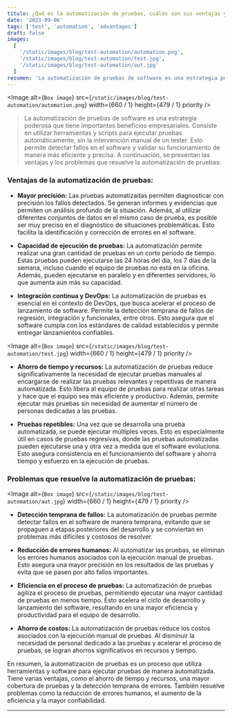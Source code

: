 ```yaml
---
título: ¿Qué es la automatización de pruebas, cuáles son sus ventajas y qué problema resuelve?
date: '2023-09-06'
tags: ['test', 'automation', 'advantages']
draft: false
images:
  [
    '/static/images/blog/test-automation/automation.png',
    '/static/images/blog/test-automation/test.jpg',
    '/static/images/blog/test-automation/aut.jpg'
  ]
resumen: 'La automatización de pruebas de software es una estrategia poderosa que tiene importantes beneficios empresariales. Consiste en utilizar herramientas y scripts para ejecutar pruebas automáticamente..'
---
```


<Image
  alt={`Box image`}
  src={`/static/images/blog/test-automation/automation.png`}
  width={660 / 1}
  height={479 / 1}
  priority
/>

>La automatización de pruebas de software es una estrategia poderosa que tiene importantes beneficios empresariales. Consiste en utilizar herramientas y scripts para ejecutar pruebas automáticamente, sin la intervención manual de un tester. Esto permite detectar fallos en el software y validar su funcionamiento de manera más eficiente y precisa. A continuación, se presentan las ventajas y los problemas que resuelve la automatización de pruebas:

### Ventajas de la automatización de pruebas:

- **Mayor precisión:** Las pruebas automatizadas permiten diagnosticar con precisión los fallos detectados. Se generan informes y evidencias que permiten un análisis profundo de la situación. Además, al utilizar diferentes conjuntos de datos en el mismo caso de prueba, es posible ser muy preciso en el diagnóstico de situaciones problemáticas. Esto facilita la identificación y corrección de errores en el software.

- **Capacidad de ejecución de pruebas:** La automatización permite realizar una gran cantidad de pruebas en un corto período de tiempo. Estas pruebas pueden ejecutarse las 24 horas del día, los 7 días de la semana, incluso cuando el equipo de pruebas no está en la oficina. Además, pueden ejecutarse en paralelo y en diferentes servidores, lo que aumenta aún más su capacidad.

- **Integración continua y DevOps:** La automatización de pruebas es esencial en el contexto de DevOps, que busca acelerar el proceso de lanzamiento de software. Permite la detección temprana de fallos de regresión, integración y funcionales, entre otros. Esto asegura que el software cumpla con los estándares de calidad establecidos y permite entregar lanzamientos confiables.

<Image
  alt={`Box image`}
  src={`/static/images/blog/test-automation/test.jpg`}
  width={660 / 1}
  height={479 / 1}
  priority
/>

- **Ahorro de tiempo y recursos:** La automatización de pruebas reduce significativamente la necesidad de ejecutar pruebas manuales al encargarse de realizar las pruebas relevantes y repetitivas de manera automatizada. Esto libera al equipo de pruebas para realizar otras tareas y hace que el equipo sea más eficiente y productivo. Además, permite ejecutar más pruebas sin necesidad de aumentar el número de personas dedicadas a las pruebas.

- **Pruebas repetibles:** Una vez que se desarrolla una prueba automatizada, se puede ejecutar múltiples veces. Esto es especialmente útil en casos de pruebas regresivas, donde las pruebas automatizadas pueden ejecutarse una y otra vez a medida que el software evoluciona. Esto asegura consistencia en el funcionamiento del software y ahorra tiempo y esfuerzo en la ejecución de pruebas.

### Problemas que resuelve la automatización de pruebas:

<Image
  alt={`Box image`}
  src={`/static/images/blog/test-automation/aut.jpg`}
  width={660 / 1}
  height={479 / 1}
  priority
/>

- **Detección temprana de fallos:** La automatización de pruebas permite detectar fallos en el software de manera temprana, evitando que se propaguen a etapas posteriores del desarrollo y se conviertan en problemas más difíciles y costosos de resolver.

- **Reducción de errores humanos:** Al automatizar las pruebas, se eliminan los errores humanos asociados con la ejecución manual de pruebas. Esto asegura una mayor precisión en los resultados de las pruebas y evita que se pasen por alto fallos importantes.

- **Eficiencia en el proceso de pruebas:** La automatización de pruebas agiliza el proceso de pruebas, permitiendo ejecutar una mayor cantidad de pruebas en menos tiempo. Esto acelera el ciclo de desarrollo y lanzamiento del software, resultando en una mayor eficiencia y productividad para el equipo de desarrollo.

- **Ahorro de costos:** La automatización de pruebas reduce los costos asociados con la ejecución manual de pruebas. Al disminuir la necesidad de personal dedicado a las pruebas y acelerar el proceso de pruebas, se logran ahorros significativos en recursos y tiempo.

En resumen, la automatización de pruebas es un proceso que utiliza herramientas y software para ejecutar pruebas de manera automatizada. Tiene varias ventajas, como el ahorro de tiempo y recursos, una mayor cobertura de pruebas y la detección temprana de errores. También resuelve problemas como la reducción de errores humanos, el aumento de la eficiencia y la mayor confiabilidad.

---
